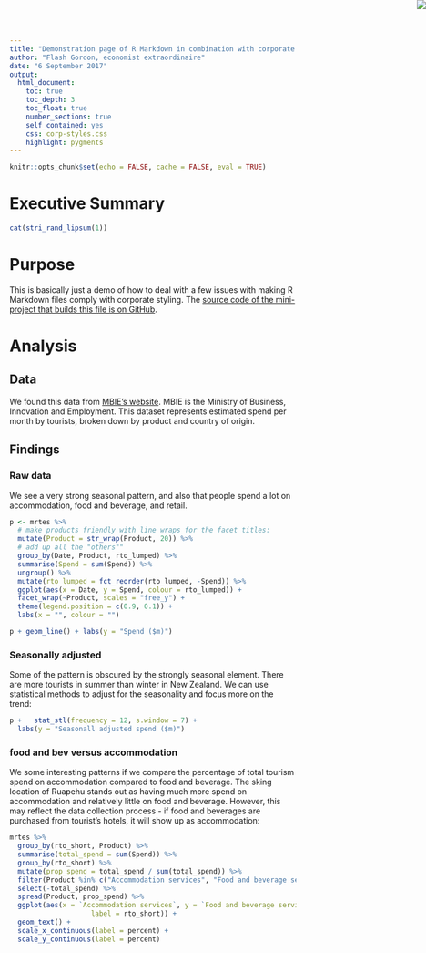 ```yaml
---
title: "Demonstration page of R Markdown in combination with corporate theming"
author: "Flash Gordon, economist extraordinaire"
date: "6 September 2017"
output: 
  html_document:
    toc: true
    toc_depth: 3
    toc_float: true
    number_sections: true
    self_contained: yes
    css: corp-styles.css
    highlight: pygments
---
```


<img src="logo.svg" style="position:absolute;top:0px;right:0px;" />

```r
knitr::opts_chunk$set(echo = FALSE, cache = FALSE, eval = TRUE)
```

# Executive Summary

```r
cat(stri_rand_lipsum(1))
```


# Purpose

This is basically just a demo of how to deal with a few issues with making R Markdown files comply with corporate styling.  The [source code of the mini-project that builds this file is on GitHub](https://github.com/ellisp/rmarkdown-corporate-eg).

# Analysis

## Data

We found this data from [MBIE's website](http://www.mbie.govt.nz/info-services/sectors-industries/tourism/tourism-research-data/monthly-regional-tourism-estimates/data-download).  MBIE is the Ministry of Business, Innovation and Employment.  This dataset represents estimated spend per month by tourists, broken down by product and country of origin.

## Findings

### Raw data

We see a very strong seasonal pattern, and also that people spend a lot on accommodation, food and beverage, and retail.

```r
p <- mrtes %>%
  # make products friendly with line wraps for the facet titles:
  mutate(Product = str_wrap(Product, 20)) %>%
  # add up all the "others""
  group_by(Date, Product, rto_lumped) %>%
  summarise(Spend = sum(Spend)) %>%
  ungroup() %>%
  mutate(rto_lumped = fct_reorder(rto_lumped, -Spend)) %>%
  ggplot(aes(x = Date, y = Spend, colour = rto_lumped)) +
  facet_wrap(~Product, scales = "free_y") +
  theme(legend.position = c(0.9, 0.1)) +
  labs(x = "", colour = "")

p + geom_line() + labs(y = "Spend ($m)")
```


### Seasonally adjusted

Some of the pattern is obscured by the strongly seasonal element.  There are more tourists in summer than winter in New Zealand.  We can use statistical methods to adjust for the seasonality and focus more on the trend:


```r
p +   stat_stl(frequency = 12, s.window = 7) +
  labs(y = "Seasonall adjusted spend ($m)")

```


### food and bev versus accommodation

We some interesting patterns if we compare the percentage of total tourism spend on accommodation compared to food and beverage.  The sking location of Ruapehu stands out as having much more spend on accommodation and relatively little on food and beverage.  However, this may reflect the data collection process - if food and beverages are purchased from tourist's hotels, it will show up as accommodation:

```r
mrtes %>%
  group_by(rto_short, Product) %>%
  summarise(total_spend = sum(Spend)) %>%
  group_by(rto_short) %>%
  mutate(prop_spend = total_spend / sum(total_spend)) %>%
  filter(Product %in% c("Accommodation services", "Food and beverage serving services")) %>%
  select(-total_spend) %>%
  spread(Product, prop_spend) %>%
  ggplot(aes(x = `Accommodation services`, y = `Food and beverage serving services`,
                    label = rto_short)) +
  geom_text() +
  scale_x_continuous(label = percent) +
  scale_y_continuous(label = percent)

```
